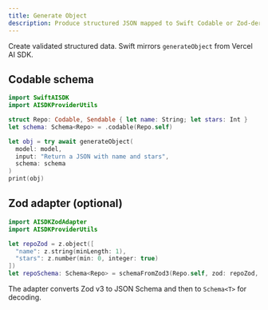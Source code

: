 ```yaml
---
title: Generate Object
description: Produce structured JSON mapped to Swift Codable or Zod‑derived schema.
---
```


Create validated structured data. Swift mirrors `generateObject` from Vercel AI SDK.

## Codable schema

```swift
import SwiftAISDK
import AISDKProviderUtils

struct Repo: Codable, Sendable { let name: String; let stars: Int }
let schema: Schema<Repo> = .codable(Repo.self)

let obj = try await generateObject(
  model: model,
  input: "Return a JSON with name and stars",
  schema: schema
)
print(obj)
```

## Zod adapter (optional)

```swift
import AISDKZodAdapter
import AISDKProviderUtils

let repoZod = z.object([
  "name": z.string(minLength: 1),
  "stars": z.number(min: 0, integer: true)
])
let repoSchema: Schema<Repo> = schemaFromZod3(Repo.self, zod: repoZod, name: "Repo")
```

The adapter converts Zod v3 to JSON Schema and then to `Schema<T>` for decoding.
